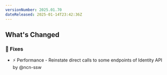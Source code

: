 ```yaml
---
versionNumber: 2025.01.70
dateReleased: 2025-01-14T23:42:36Z
---
```


## What's Changed
### 🔧 Fixes
* ⚡ Performance - Reinstate direct calls to some endpoints of Identity API by @ncn-ssw
